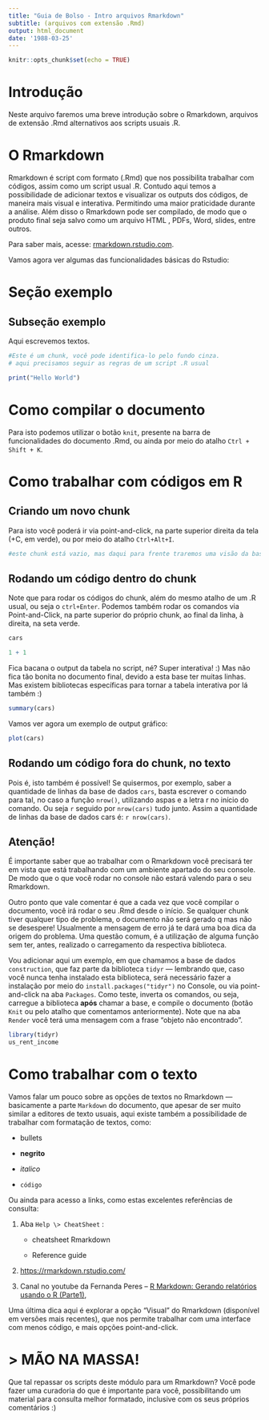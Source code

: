 ```yaml
---
title: "Guia de Bolso - Intro arquivos Rmarkdown"
subtitle: (arquivos com extensão .Rmd)
output: html_document
date: '1988-03-25'
---
```


```r
knitr::opts_chunk$set(echo = TRUE)
```

# Introdução
Neste arquivo faremos uma breve introdução sobre o Rmarkdown, arquivos de extensão .Rmd alternativos aos scripts usuais .R. 

# O Rmarkdown
Rmarkdown é script com formato (.Rmd) que nos possibilita trabalhar com códigos, assim como um script usual .R. Contudo aqui temos a possibilidade de adicionar textos e visualizar os outputs dos códigos, de maneira mais visual e interativa. Permitindo uma maior praticidade durante a análise. Além disso o Rmarkdown pode ser compilado, de modo que o produto final seja salvo como um arquivo HTML , PDFs, Word, slides, entre outros. 

Para saber mais, acesse: [rmarkdown.rstudio.com](https://rmarkdown.rstudio.com/).


Vamos agora ver algumas das funcionalidades básicas do Rstudio:


# Seção exemplo

## Subseção exemplo

Aqui escrevemos textos.

```r
#Este é um chunk, você pode identifica-lo pelo fundo cinza.
# aqui precisamos seguir as regras de um script .R usual

print("Hello World")
```


# Como compilar o documento

Para isto podemos utilizar o botão `knit`, presente na barra de funcionalidades do documento .Rmd, ou ainda por meio do atalho `Ctrl + Shift + K`.


# Como trabalhar com códigos em R

## Criando um novo chunk

Para isto você poderá ir via point-and-click, na parte superior direita da tela (+C, em verde), ou por meio do atalho `Ctrl+Alt+I`.

```r
#este chunk está vazio, mas daqui para frente traremos uma visão da base cars
```


## Rodando um código dentro do chunk

Note que para rodar os códigos do chunk, além do mesmo atalho de um .R usual, ou seja o `ctrl+Enter`. Podemos também rodar os comandos via Point-and-Click, na parte superior do próprio chunk, ao final da linha, à direita, na seta verde.

```r
cars
```

```r
1 + 1
```

Fica bacana o output da tabela no script, né? Super interativa! :)
Mas não fica tão bonita no documento final, devido a esta base ter muitas linhas. Mas existem bibliotecas específicas para tornar a tabela interativa por lá também :)  

```r
summary(cars)
```

Vamos ver agora um exemplo de output gráfico:

```r
plot(cars)
```


## Rodando um código fora do chunk, no texto

Pois é, isto também é possível! Se quisermos, por exemplo, saber a quantidade de linhas da base de dados `cars`, basta escrever o comando para tal, no caso a função `nrow()`, utilizando aspas e a letra r no início do comando. Ou seja `r` seguido por `nrow(cars)` tudo junto. Assim a quantidade de linhas da base de dados cars é: `r nrow(cars)`.


## Atenção!

É importante saber que ao trabalhar com o Rmarkdown você precisará ter em vista que está trabalhando com um ambiente apartado do seu console. De modo que o que você rodar no console não estará valendo para o seu Rmarkdown.

Outro ponto que vale comentar é que a cada vez que você compilar o documento, você irá rodar o seu .Rmd desde o início. Se qualquer chunk tiver qualquer tipo de problema, o documento não será gerado q mas não se desespere! Usualmente a mensagem de erro já te dará uma boa dica da origem do problema. Uma questão comum, é a utilização de alguma função sem ter, antes, realizado o carregamento da respectiva biblioteca.

Vou adicionar aqui um exemplo, em que chamamos a base de dados `construction`, que faz parte da biblioteca `tidyr` — lembrando que, caso você nunca tenha instalado esta biblioteca, será necessário fazer a instalação por meio do `install.packages("tidyr")` no Console, ou via point-and-click na aba `Packages`. Como teste, inverta os comandos, ou seja, carregue a biblioteca **após** chamar a base, e compile o documento (botão `Knit` ou pelo atalho que comentamos anteriormente). Note que na aba `Render` você terá uma mensagem com a frase "objeto não encontrado".

```r
library(tidyr)
us_rent_income
```


# Como trabalhar com o texto

Vamos falar um pouco sobre as opções de textos no Rmarkdown — basicamente a parte `Markdown` do documento, que apesar de ser muito similar a editores de texto usuais, aqui existe também a possibilidade de trabalhar com formatação de textos, como:

-   bullets

-   **negrito**

-   *italico*

-   `código`

Ou ainda para acesso a links, como estas excelentes referências de consulta:

1. Aba `Help \> CheatSheet` :

    -   cheatsheet Rmarkdown

    -   Reference guide

2. <https://rmarkdown.rstudio.com/>

3. Canal no youtube da Fernanda Peres – [R Markdown: Gerando relatórios usando o R (Parte1), ](https://www.youtube.com/watch?v=obxa5VH4WvY)  



Uma última dica aqui é explorar a opção "Visual" do Rmarkdown (disponível em versões mais recentes), que nos permite trabalhar com uma interface com menos código, e mais opções point-and-click.



# > MÃO NA MASSA!

Que tal repassar os scripts deste módulo para um Rmarkdown? Você pode fazer uma curadoria do que é importante para você, possibilitando um material para consulta melhor formatado, inclusive com os seus próprios comentários :)


